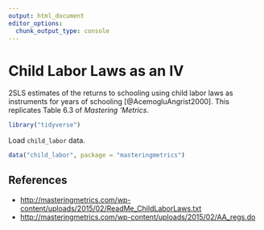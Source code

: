 ```yaml
---
output: html_document
editor_options: 
  chunk_output_type: console
---
```

# Child Labor Laws as an IV

2SLS estimates of the returns to schooling using child labor laws as instruments for years of schooling [@AcemogluAngrist2000].
This replicates Table 6.3 of *Mastering 'Metrics*.

```r
library("tidyverse")
```

Load `child_labor` data.
```r
data("child_labor", package = "masteringmetrics")
```


## References {-}

-   <http://masteringmetrics.com/wp-content/uploads/2015/02/ReadMe_ChildLaborLaws.txt>
-   <http://masteringmetrics.com/wp-content/uploads/2015/02/AA_regs.do>
